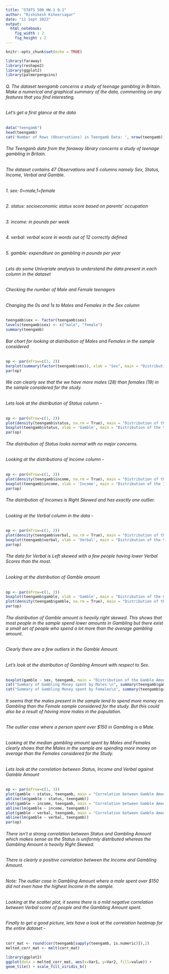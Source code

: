 ```yaml
---
title: "STATS 500 HW-1 Q-1"
author: "Rishikesh Ksheersagar"
date: "11 Sept 2023"
output: 
  html_notebook:
    fig_width : 2
    fig_height : 2
---
```


```r
knitr::opts_chunk$set(echo = TRUE)
```


```r
library(faraway)
library(reshape2)
library(ggplot2)
library(palmerpenguins)
```

###### Q. The dataset teengamb concerns a study of teenage gambling in Britain. Make a numerical and graphical summary of the data, commenting on any features that you find interesting.

###### Let's get a first glance at the data

```r
data("teengamb")
head(teengamb)
cat('Number of Rows (Observations) in Teengamb Data: ', nrow(teengamb), '\nNumber of Columns in Teengamb Data: ', ncol(teengamb))
```



###### The Teenganb data from the faraway library concerns a study of teenage gambling in Britain.

###### The dataset contains 47 Observations and 5 columns namely Sex, Status, Income, Verbal and Gamble.

###### 1. sex: 0=male,1=female
###### 2. status: socioeconomic status score based on parents’ occupation 
###### 3. income: in pounds per week
###### 4. verbal: verbal score in words out of 12 correctly defined
###### 5. gamble: expenditure on gambling in pounds per year



###### Lets do some Univariate analysis to understand the data present in each column in the dataset



###### Checking the number of Male and Female teenagers




###### Changing the 0s and 1s to Males and Females in the Sex column

```r
teengamb$sex <- factor(teengamb$sex)
levels(teengamb$sex) <- c("male", "female") 
summary(teengamb)
```


###### Bar chart for looking at distribution of Males and Females in the sample considered

```r
op <- par(mfrow=c(1, 2))
barplot(summary(factor(teengamb$sex)), xlab = "Sex", main = "Distribution of Males and Females in the Study", cex.lab=0.6, cex.axis=0.6, cex.main=0.8, cex.sub=0.6, cex.names = 0.6)
par(op)
```



###### We can clearly see that the we have more males (28) than females (19) in the sample considered for the study.




###### Lets look at the distribution of Status column -
```r
op <- par(mfrow=c(1, 2))
plot(density(teengamb$status, na.rm = True), main = "Distribution of the Status Column", cex.lab=0.6, cex.axis=0.6, cex.main=0.8, cex.sub=0.6)
boxplot(teengamb$status, xlab = 'Gamble', main = "Distribution of the Status Column", cex.lab=0.6, cex.axis=0.6, cex.main=0.8, cex.sub=0.6, cex.names = 0.6)
par(op)
```
###### The distribution of Status looks normal with no major concerns.

###### Looking at the distributions of Income column - 
```r
op <- par(mfrow=c(1, 2))
plot(density(teengamb$income, na.rm = True), main = "Distribution of the Income Column", cex.lab=0.6, cex.axis=0.6, cex.main=0.8, cex.sub=0.6)
boxplot(teengamb$income, xlab = 'Income', main = "Distribution of the Income Column", cex.lab=0.6, cex.axis=0.6, cex.main=0.8, cex.sub=0.6, cex.names = 0.6)
par(op)
```
###### The distribution of Incomes is Right Skewed and has exactly one outlier.

###### Looking at the Verbal column in the data -
```r
op <- par(mfrow=c(1, 2))
plot(density(teengamb$verbal, na.rm = True), main = "Distribution of the Verbal Column", cex.lab=0.6, cex.axis=0.6, cex.main=0.8, cex.sub=0.6)
boxplot(teengamb$verbal, xlab = 'Verbal', main = "Distribution of the Verbal Column", cex.lab=0.6, cex.axis=0.6, cex.main=0.8, cex.sub=0.6, cex.names = 0.6)
par(op)
```

###### The data for Verbal is Left skewed with a few people having lower Verbal Scores than the most.


###### Looking at the distribution of Gamble amount
```r
op <- par(mfrow=c(1, 2))
boxplot(teengamb$gamble, xlab = 'Gamble', main = "Distribution of the Gamble Amount", cex.lab=0.6, cex.axis=0.6, cex.main=0.8, cex.sub=0.6, cex.names = 0.6)
plot(density(teengamb$gamble, na.rm = True), main = "Distribution of the Gamble Amount", cex.lab=0.6, cex.axis=0.6, cex.main=0.8, cex.sub=0.6, cex.names = 0.6)
par(op)
```


###### The distribution of Gamble amount is heavily right skewed. This shows that most people in the sample spend lower amounts in Gambling but there exist a small set of people who spend a lot more than the average gambling amount.


###### Clearly there are a few outliers in the Gamble Amount.


###### Let's look at the distribution of Gambling Amount with respect to Sex.
```r
boxplot(gamble ~ sex, teengamb, main = "Distribution of the Gamble Amount wrt Sex", cex.lab=0.6, cex.axis=0.6, cex.main=0.8, cex.sub=0.6, cex.names = 0.6)
cat("Summary of Gambling Money spent by Males:\n", summary(teengamb$gamble[teengamb$sex=="male"]))
cat("Summary of Gambling Money spent by Females\n", summary(teengamb$gamble[teengamb$sex=="female"]))
```

###### It seems that the males present in the sample tend to spend more money on Gambling than the Female sample considered for the study. But this could also be a result of having more males in the population. 

###### The outlier case where a person spent over $150 in Gambling is a Male.

###### Looking at the median gambling amount spent by Males and Females clearly shows that the Males in the sample are spending more money on average than the Females considered for the Study.

###### Lets look at the correlation between Status, Income and Verbal against Gamble Amount
```r
op <- par(mfrow=c(1, 3))
plot(gamble ~ status, teengamb, main = "Correlation between Gamble Amount and Status", cex.lab=0.6, cex.axis=0.6, cex.main=0.8, cex.sub=0.6)
abline(lm(gamble ~ status, teengamb))
plot(gamble ~ income, teengamb, main = "Correlation between Gamble Amount and Income", cex.lab=0.6, cex.axis=0.6, cex.main=0.8, cex.sub=0.6)
abline(lm(gamble ~ income, teengamb))
plot(gamble ~ verbal, teengamb, main = "Correlation between Gamble Amount and Verbal", cex.lab=0.6, cex.axis=0.6, cex.main=0.8, cex.sub=0.6)
abline(lm(gamble ~ verbal, teengamb))
par(op)
```
###### There isn't a strong correlation between Status and Gambling Amount which makes sense as the Status is uniformly distributed whereas the Gambling Amount is heavily Right Skewed.

###### There is clearly a positive correlation between the Income and Gambling Amount.

###### Note: The outlier case in Gambling Amount where a male spent over $150 did not even have the highest Income in the sample.

###### Looking at the scatter plot, it seems there is a mild negative correlation between Verbal score of people and the Gambling Amount spent.

###### Finally to get a good picture, lets have a look at the correlation heatmap for the entire dataset - 
```r
corr_mat <- round(cor(teengamb[sapply(teengamb, is.numeric)]),2)
melted_corr_mat <- melt(corr_mat)
 
library(ggplot2)
ggplot(data = melted_corr_mat, aes(x=Var1, y=Var2, fill=value)) +
geom_tile() + scale_fill_viridis_b()
```


